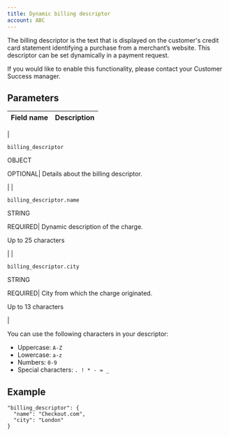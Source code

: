 ```yaml
---
title: Dynamic billing descriptor
account: ABC
---
```


The billing descriptor is the text that is displayed on the customer's credit card statement identifying a purchase from a merchant’s website. This descriptor can be set dynamically in a payment request.

If you would like to enable this functionality, please contact your Customer Success manager.

Parameters
----------

| Field name | Description |
| ---- | ---- |
| 

`billing_descriptor`

OBJECT

OPTIONAL| Details about the billing descriptor.

 |
| 

`billing_descriptor.name`

STRING

REQUIRED| Dynamic description of the charge.

Up to 25 characters

 |
| 

`billing_descriptor.city`

STRING

REQUIRED| City from which the charge originated.

Up to 13 characters

 |

You can use the following characters in your descriptor:

*   Uppercase: `A-Z`
*   Lowercase: `a-z`
*   Numbers: `0-9`
*   Special characters: `. ! * - = _`

Example
-------

    "billing_descriptor": {
      "name": "Checkout.com",
      "city": "London"
    }





